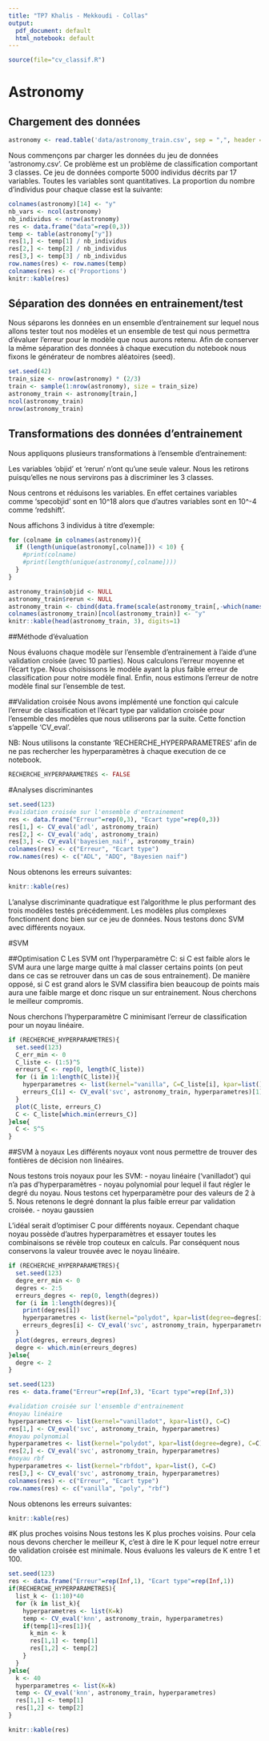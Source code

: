 ```yaml
---
title: "TP7 Khalis - Mekkoudi - Collas"
output:
  pdf_document: default
  html_notebook: default
---
```

```r
source(file="cv_classif.R")
```
# Astronomy
## Chargement des données
```r
astronomy <- read.table('data/astronomy_train.csv', sep = ",", header = TRUE)
```

Nous commençons par charger les données du jeu de données 'astronomy.csv'. Ce problème est un problème de classification comportant 3 classes. Ce jeu de données comporte 5000 individus décrits par 17 variables. Toutes les variables sont quantitatives. La proportion du nombre d'individus pour chaque classe est la suivante:

```r
colnames(astronomy)[14] <- "y"
nb_vars <- ncol(astronomy)
nb_individus <- nrow(astronomy)
res <- data.frame("data"=rep(0,3))
temp <- table(astronomy["y"])
res[1,] <- temp[1] / nb_individus
res[2,] <- temp[2] / nb_individus
res[3,] <- temp[3] / nb_individus
row.names(res) <- row.names(temp) 
colnames(res) <- c('Proportions') 
knitr::kable(res)
```


## Séparation des données en entrainement/test
Nous séparons les données en un ensemble d'entrainement sur lequel nous allons tester tout nos modèles et un ensemble de test qui nous permettra d'évaluer l'erreur pour le modèle que nous aurons retenu. Afin de conserver la même séparation des données à chaque execution du notebook nous fixons le générateur de nombres aléatoires (seed). 

```r
set.seed(42)
train_size <- nrow(astronomy) * (2/3)
train <- sample(1:nrow(astronomy), size = train_size)
astronomy_train <- astronomy[train,]
ncol(astronomy_train)
nrow(astronomy_train)
```

## Transformations des données d'entrainement
Nous appliquons plusieurs transformations à l'ensemble d'entrainement:

Les variables 'objid' et 'rerun' n'ont qu'une seule valeur. Nous les retirons puisqu'elles ne nous servirons pas à discriminer les 3 classes.


Nous centrons et réduisons les variables. En effet certaines variables comme 'specobjid' sont en 10^18 alors que d'autres variables sont en 10^-4 comme 'redshift'.

Nous affichons 3 individus à titre d'exemple:

```r
for (colname in colnames(astronomy)){
  if (length(unique(astronomy[,colname])) < 10) {
    #print(colname)
    #print(length(unique(astronomy[,colname])))
  }
}
```

```r
astronomy_train$objid <- NULL
astronomy_train$rerun <- NULL
astronomy_train <- cbind(data.frame(scale(astronomy_train[,-which(names(astronomy_train)=="y")], center = TRUE, scale = TRUE)), astronomy_train[,which(names(astronomy_train)=="y")])
colnames(astronomy_train)[ncol(astronomy_train)] <- "y"
knitr::kable(head(astronomy_train, 3), digits=1)
```


##Méthode d’évaluation

Nous évaluons chaque modèle sur l’ensemble d’entrainement à l’aide d’une validation croisée (avec 10 parties). Nous calculons l’erreur moyenne et l’écart type. Nous choisissons le modèle ayant la plus faible erreur de classification pour notre modèle final. Enfin, nous estimons l’erreur de notre modèle final sur l’ensemble de test.

##Validation croisée
Nous avons implémenté une fonction qui calcule l’erreur de classification et l’écart type par validation croisée pour l’ensemble des modèles que nous utiliserons par la suite. Cette fonction s'appelle 'CV_eval'.

NB: Nous utilisons la constante 'RECHERCHE_HYPERPARAMETRES' afin de ne pas rechercher les hyperparamètres à chaque execution de ce notebook.
```r
RECHERCHE_HYPERPARAMETRES <- FALSE
```

#Analyses discriminantes
```r
set.seed(123)
#validation croisée sur l'ensemble d'entrainement
res <- data.frame("Erreur"=rep(0,3), "Ecart type"=rep(0,3))
res[1,] <- CV_eval('adl', astronomy_train)
res[2,] <- CV_eval('adq', astronomy_train)
res[3,] <- CV_eval('bayesien_naif', astronomy_train)
colnames(res) <- c("Erreur", "Ecart type")
row.names(res) <- c("ADL", "ADQ", "Bayesien naif")
```
Nous obtenons les erreurs suivantes:

```r
knitr::kable(res)
```

L'analyse discriminante quadratique est l'algorithme le plus performant des trois modèles testés précédemment. Les modèles plus complexes fonctionnent donc bien sur ce jeu de données. Nous testons donc SVM avec différents noyaux.

#SVM

##Optimisation C
Les SVM ont l'hyperparamètre C: si C est faible alors le SVM aura une large marge quitte à mal classer certains points (on peut dans ce cas se retrouver dans un cas de sous entrainement). De manière opposé, si C est grand alors le SVM classifira bien beaucoup de points mais aura une faible marge et donc risque un sur entrainement. Nous cherchons le meilleur compromis.

Nous cherchons l'hyperparamètre C minimisant l'erreur de classification pour un noyau linéaire.

```r
if (RECHERCHE_HYPERPARAMETRES){
  set.seed(123)
  C_err_min <- 0
  C_liste <- (1:5)^5
  erreurs_C <- rep(0, length(C_liste))
  for (i in 1:length(C_liste)){
    hyperparametres <- list(kernel="vanilla", C=C_liste[i], kpar=list())
    erreurs_C[i] <- CV_eval('svc', astronomy_train, hyperparametres)[1]
  }
  plot(C_liste, erreurs_C)
  C <- C_liste[which.min(erreurs_C)]
}else{
  C <- 5^5
}
```

##SVM à noyaux
Les différents noyaux vont nous permettre de trouver des fontières de décision non linéaires.

Nous testons trois noyaux pour les SVM:
- noyau linéaire ('vanilladot') qui n'a pas d'hyperparamètres
- noyau polynomial pour lequel il faut régler le degré du noyau. Nous testons cet hyperparamètre pour des valeurs de 2 à 5. Nous retenons le degré donnant la plus faible erreur par validation croisée.
- noyau gaussien

L'idéal serait d'optimiser C pour différents noyaux. Cependant chaque noyau possède d'autres hyperparamètres et essayer toutes les combinaisons se révèle trop couteux en calculs. Par conséquent nous conservons la valeur trouvée avec le noyau linéaire.

```r
if (RECHERCHE_HYPERPARAMETRES){
  set.seed(123)
  degre_err_min <- 0
  degres <- 2:5 
  erreurs_degres <- rep(0, length(degres)) 
  for (i in 1:length(degres)){
    print(degres[i])
    hyperparametres <- list(kernel="polydot", kpar=list(degree=degres[i]), C=C)
    erreurs_degres[i] <- CV_eval('svc', astronomy_train, hyperparametres)[1]
  }
  plot(degres, erreurs_degres)
  degre <- which.min(erreurs_degres)
}else{
  degre <- 2
}
```

```r
set.seed(123)
res <- data.frame("Erreur"=rep(Inf,3), "Ecart type"=rep(Inf,3))

#validation croisée sur l'ensemble d'entrainement
#noyau linéaire
hyperparametres <- list(kernel="vanilladot", kpar=list(), C=C)
res[1,] <- CV_eval('svc', astronomy_train, hyperparametres)
#noyau polynomial
hyperparametres <- list(kernel="polydot", kpar=list(degree=degre), C=C)
res[2,] <- CV_eval('svc', astronomy_train, hyperparametres)
#noyau rbf
hyperparametres <- list(kernel="rbfdot", kpar=list(), C=C)
res[3,] <- CV_eval('svc', astronomy_train, hyperparametres)
colnames(res) <- c("Erreur", "Ecart type")
row.names(res) <- c("vanilla", "poly", "rbf")
```
Nous obtenons les erreurs suivantes:

```r
knitr::kable(res)
```

#K plus proches voisins
Nous testons les K plus proches voisins. Pour cela nous devons chercher le meilleur K, c'est à dire le K pour lequel notre erreur de validation croisée est minimale. Nous évaluons les valeurs de K entre 1 et 100.

```r
set.seed(123)
res <- data.frame("Erreur"=rep(Inf,1), "Ecart type"=rep(Inf,1))
if(RECHERCHE_HYPERPARAMETRES){
  list_k <- (1:10)*40
  for (k in list_k){
    hyperparametres <- list(K=k)
    temp <- CV_eval('knn', astronomy_train, hyperparametres)
    if(temp[1]<res[1]){
      k_min <- k
      res[1,1] <- temp[1]
      res[1,2] <- temp[2]
    }
  }
}else{
  k <- 40
  hyperparametres <- list(K=k)
  temp <- CV_eval('knn', astronomy_train, hyperparametres)
  res[1,1] <- temp[1]
  res[1,2] <- temp[2]
}
```

```r
knitr::kable(res)
```
